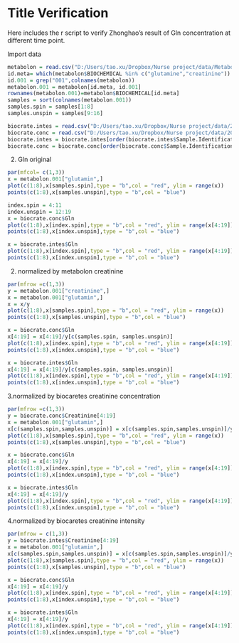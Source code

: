 Title Verification
========================================================

Here includes the r script to verify Zhonghao's result of Gln concentration at different time point.

Import data
```r
metabolon = read.csv("D:/Users/tao.xu/Dropbox/Nurse project/data/Metabolon.csv")
id.meta= which(metabolon$BIOCHEMICAL %in% c("glutamine","creatinine"))
id.001 = grep("001",colnames(metabolon))
metabolon.001 = metabolon[id.meta, id.001]
rownames(metabolon.001)=metabolon$BIOCHEMICAL[id.meta]
samples = sort(colnames(metabolon.001))
samples.spin = samples[1:8]
samples.unspin = samples[9:16]

biocrate.intes = read.csv("D:/Users/tao.xu/Dropbox/Nurse project/data/2013-05-08_Beurteilung_Ints_Urin_Rui_nicht_normalisiert.csv")
biocrate.conc = read.csv("D:/Users/tao.xu/Dropbox/Nurse project/data/2013-05-08_Beurteilung_Count_Urin_Rui_nicht_normalisiert.csv")
biocrate.intes = biocrate.intes[order(biocrate.intes$Sample.Identification),]
biocrate.conc = biocrate.conc[order(biocrate.conc$Sample.Identification),]
```

2. Gln original
```r
par(mfcol= c(1,3))
x = metabolon.001["glutamin",]
plot(c(1:8),x[samples.spin],type = "b",col = "red", ylim = range(x))
points(c(1:8),x[samples.unspin],type = "b",col = "blue")

index.spin = 4:11
index.unspin = 12:19
x = biocrate.conc$Gln
plot(c(1:8),x[index.spin],type = "b",col = "red", ylim = range(x[4:19]))
points(c(1:8),x[index.unspin],type = "b",col = "blue")

x = biocrate.intes$Gln
plot(c(1:8),x[index.spin],type = "b",col = "red", ylim = range(x[4:19]))
points(c(1:8),x[index.unspin],type = "b",col = "blue")

```


2. normalized by metabolon creatinine
```r
par(mfrow =c(1,3))
y = metabolon.001["creatinine",]
x = metabolon.001["glutamin",]
x = x/y
plot(c(1:8),x[samples.spin],type = "b",col = "red", ylim = range(x))
points(c(1:8),x[samples.unspin],type = "b",col = "blue")

x = biocrate.conc$Gln
x[4:19] = x[4:19]/y[c(samples.spin, samples.unspin)]
plot(c(1:8),x[index.spin],type = "b",col = "red", ylim = range(x[4:19]))
points(c(1:8),x[index.unspin],type = "b",col = "blue")

x = biocrate.intes$Gln
x[4:19] = x[4:19]/y[c(samples.spin, samples.unspin)]
plot(c(1:8),x[index.spin],type = "b",col = "red", ylim = range(x[4:19]))
points(c(1:8),x[index.unspin],type = "b",col = "blue")

```


3.normalized by biocaretes creatinine concentration
```r
par(mfrow =c(1,3))
y = biocrate.conc$Creatinine[4:19]
x = metabolon.001["glutamin",]
x[c(samples.spin,samples.unspin)] = x[c(samples.spin,samples.unspin)]/y
plot(c(1:8),x[samples.spin],type = "b",col = "red", ylim = range(x))
points(c(1:8),x[samples.unspin],type = "b",col = "blue")

x = biocrate.conc$Gln
x[4:19] = x[4:19]/y
plot(c(1:8),x[index.spin],type = "b",col = "red", ylim = range(x[4:19]))
points(c(1:8),x[index.unspin],type = "b",col = "blue")

x = biocrate.intes$Gln
x[4:19] = x[4:19]/y
plot(c(1:8),x[index.spin],type = "b",col = "red", ylim = range(x[4:19]))
points(c(1:8),x[index.unspin],type = "b",col = "blue")
```


4.normalized by biocaretes creatinine intensity
```r
par(mfrow = c(1,3))
y = biocrate.intes$Creatinine[4:19]
x = metabolon.001["glutamin",]
x[c(samples.spin,samples.unspin)] = x[c(samples.spin,samples.unspin)]/y
plot(c(1:8),x[samples.spin],type = "b",col = "red", ylim = range(x))
points(c(1:8),x[samples.unspin],type = "b",col = "blue")

x = biocrate.conc$Gln
x[4:19] = x[4:19]/y
plot(c(1:8),x[index.spin],type = "b",col = "red", ylim = range(x[4:19]))
points(c(1:8),x[index.unspin],type = "b",col = "blue")

x = biocrate.intes$Gln
x[4:19] = x[4:19]/y
plot(c(1:8),x[index.spin],type = "b",col = "red", ylim = range(x[4:19]))
points(c(1:8),x[index.unspin],type = "b",col = "blue")

```


